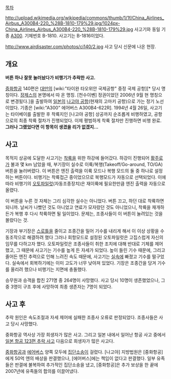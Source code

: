 [[목차]]

http://upload.wikimedia.org/wikipedia/commons/thumb/1/1f/China_Airlines_Airbus_A300B4-220_%28B-1810-179%29.jpg/1024px-China_Airlines_Airbus_A300B4-220_%28B-1810-179%29.jpg
사고기와 동일 기종 [[A300]]. 기체번호 B-1810. 사고기는 B-1816이었다.

http://www.airdisaster.com/photos/ci140/2.jpg
사고 당시 신문에 나온 현장.

== 개요 ==
'''버튼 하나 잘못 눌러놨다가 비행기가 추락한 사고.'''

[[중화항공]] 140편은 [[대만]]의 [wiki:"타이완 타오위안 국제공항" 중정 국제 공항][* 당시 명칭이다. [[장제스]]의 본명에서 따 온 명칭. [천수이볜] 정권이었던 2006년 9월 현 명칭으로 변경됬다.]을 출발하여 [[일본]]의 [[나고야 공항]](현재의 고마키 공항)으로 가는 정기 노선이었다. 기종은 [wiki:"A300" 에어버스 A300B4-622R]. 1994년 4월 26일, 사고기는 타이베이를 출발한 후 착륙지인 [나고야 공항] 상공까지 순조롭게 비행하였고, 공항으로의 최종 착륙 절차가 진행되었다. 이제 평범하게 착륙 절차만 진행하면 비행 완료. '''그러나 그랬었다면 이 항목이 생겼을 리가 없겠지...'''

== 사고 ==
목적지 상공에 도달한 사고기는 [[착륙]]을 위한 하강에 들어갔다. 하강이 진행되어 [[활주로]]가 불과 몇 km 남았을 때, 부기장이 실수로 이륙/복행(Takeoff/Go-around, TO/GA) 버튼을 눌러버렸다. 이 버튼은 엔진 출력을 이륙 모드나 복행 모드의 둘 중 하나로 설정하는 버튼이다. 비행기는 착륙접근 중이었으므로 복행모드가 자동으로 선택되었다. 이에 따라 비행기의 [[오토파일럿]](자동조종장치)은 재이륙에 필요한만큼 엔진 출력을 자동으로 올렸다.

이 버튼을 누른 것 자체는 그리 심각한 실수는 아니었다. 버튼 끄고, 하던 대로 착륙하면 되니까. 날씨가 나빴던 것도 아니었고 연료가 모자랐던 것도 아니었으니, 착륙을 재개하든가 복행 후 다시 착륙하면 될 일이었다. 문제는, 조종사들이 이 버튼이 눌려있는 것을 몰랐다는 것.

기장과 부기장은 [[스로틀]]을 줄이고 조종간을 밀어 기수를 내리게 해서 이 이상 상황을 수동조작으로 해결하려 했다 그러나 회항모드로 설정된 오토파일럿은 고집스럽게 자신의 임무를 다하고자 했다. 오토파일럿은 조종사들이 취한 조치에 대해 반대로 기체를 제어했고, 그 때문에 사고기는 기수를 높게 든 자세가 되었다. 높이 들린 기수 때문에, 그리고 줄어든 엔진 추력으로 인해 느려진 속도 때문에, 사고기는 [[실속]]에 빠졌고 기수를 떨구었다. 실속에서 회복하기에는 이미 고도가 너무 낮아져 있었다. 기장은 조종간을 당겨 기수를 올리려 했으나  비행기는 지면에 충돌했다.

승무원과 승객을 합친 271명 중 264명이 사망했다. 사고 당시 10명이 생존했었으나, 그중 3명이 구조 후에 사망하여 최종 생존자는 7명이 되었다.

== 사고 후 ==
추락 원인은 속도조절과 자세 제어에 실패한 조종사 오류로 판정되었다. 조종사들은 사고 당시 사망했다.

중화항공 역사상 가장 희생자가 많은 사고. 그리고 일본 내에서 일어난 항공 사고 중에서 [[일본 항공 123편 추락 사고]] 다음으로 희생자가 많은 사고다. 

[[중화항공]]과 [[에어버스]] 양쪽 모두에 [[집단소송]]이 걸렸다. [나고야] 지방법원은 [중화항공]에게 50억 엔의 배상을 판결했으나, [에어버스]에는 책임이 없다고 판결했다. 일부 유족들은 판결에 불복하여 추가적인 집단소송을 냈고, [중화항공]은 추가 보상을 한 끝에 2007년에 유족들의 합의를 이끌어냈다.
